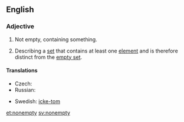 {{also|non-empty}}
==English==

===Adjective===
{{en-adj|-}}

# Not empty, containing something.
# {{mathematics}} Describing a [[set]] that contains at least one [[element]] and is therefore distinct from the [[empty set]].

====Translations====
{{trans-top|of set, such that it contains at least one element}}
* Czech: {{t-|cs|neprázdný|m}}
* Russian: {{t|ru|непустой|sc=Cyrl}}
{{trans-mid}}
* Swedish: [[icke-tom]]
{{trans-bottom}}

[[et:nonempty]]
[[sv:nonempty]]